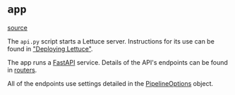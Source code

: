 # `app`
[source](https://github.com/Health-Informatics-UoN/lettuce/tree/main/lettuce/app.py)

The `api.py` script starts a Lettuce server. Instructions for its use can be found in ["Deploying Lettuce"](/deployment).

The app runs a [FastAPI](https://fastapi.tiangolo.com/) service.
Details of the API's endpoints can be found in [routers](/api_reference/routers).

All of the endpoints use settings detailed in the [PipelineOptions](/api_reference/options/pipeline_options#pipelineoptions) object.
